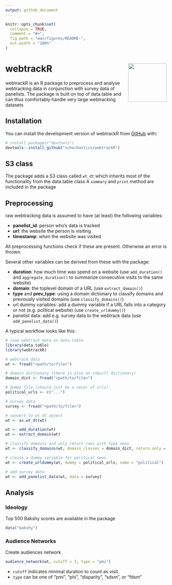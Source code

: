 ```yaml
---
output: github_document
---
```


<!-- README.md is generated from README.Rmd. Please edit that file -->

```r
knitr::opts_chunk$set(
  collapse = TRUE,
  comment = "#>",
  fig.path = "man/figures/README-",
  out.width = "100%"
)
```

# webtrackR <img src="man/figures/logo.png" width="120px" align="right"/>

<!-- badges: start -->
<!-- badges: end -->

webtrackR is an R package to preprocess and analyse webtracking data in conjunction with survey data of panelists.
The package is built on top of data.table and can thus comfortably handle very large webtracking datasets

## Installation

You can install the development version of webtrackR from [GitHub](https://github.com/) with:

``` r
# install.packages("devtools")
devtools::install_github("schochastics/webtrackR")
```

## S3 class

The package adds a S3 class called `wt_dt` which inherits most of the functionality from the data.table class
A `summary` and `print` method are included in the package

## Preprocessing

raw webtracking data is assumed to have (at least) the following variables:

- **panelist_id**: person who's data is tracked
- **url**: the website the person is visiting
- **timestamp**: when the website was visited

All preprocessing functions check if these are present. Otherwise an error is thrown.

Several other variables can be derived from these with the package: 

- **duration**: how much time was spend on a website (use `add_duration()` and `aggregate_duration()` to summarize consecutive visits to the same website)
- **domain**: the toplevel domain of a URL (use `extract_domain()`)
- **type** and **prev_type**: using a domain dictionary to classify domains and previously visited domains (use `classify_domains()`)
- url dummy variables: add a dummy variable if a URL falls into a category or not (e.g. political website) (use `create_urldummy()`)
- panelist data: add e.g. survey data to the webtrack data (use `add_panelist_data()`) 

A typical workflow looks like this:

```r
# load webtrack data as data.table
library(data.table)
library(webtrackR)

# webtrack data
wt <- fread("<path/to/file>")

# domain dictionary (there is also an inbuilt dictionary)
domain_dict <- fread("<path/to/file>")

# dummy file (should just be a vecor of urls)
political_urls <- c("...")

# survey data
survey <- fread("<path/to/file>")

# convert to wt_dt object
wt <- as.wt_dt(wt)

wt <- add_duration(wt)
wt <- extract_domain(wt)

# classify domains and only return rows with type news
wt <- classify_domains(wt, domain_classes = domain_dict, return.only = "news")

# create a dummy variable for political news
wt <- create_urldummy(wt, dummy = political_urls, name = "political")

# add survey data
wt <- add_panelist_data(wt, data = survey)
```

## Analysis

### Ideology

Top 500 Bakshy scores are available in the package
```r
data("bakshy")
```


### Audience Networks

Create audiences network 
```r
audience_network(wt, cutoff = 3, type = "pmi")
```

- `cutoff` indicates minimal duration to count as visit. 
- `type` can be one of "pmi", "phi", "disparity", "sdsm", or "fdsm"
